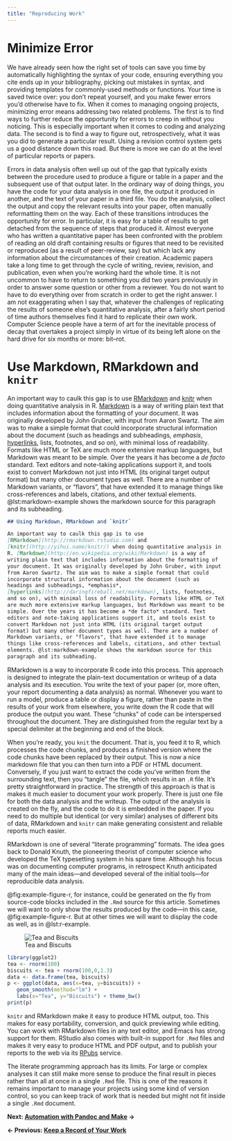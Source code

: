 ```yaml
---
title: "Reproducing Work"
---
```



# Minimize Error 

We have already seen how the right set of tools can save you time by automatically highlighting the syntax of your code, ensuring everything you cite ends up in your bibliography, picking out mistakes in syntax, and providing templates for commonly-used methods or functions. Your time is saved twice over: you don't repeat yourself, and you make fewer errors you'd otherwise have to fix. When it comes to managing ongoing projects, minimizing error means addressing two related problems. The first is to find ways to further reduce the opportunity for errors to creep in without you noticing. This is especially important when it comes to coding and analyzing data. The second is to find a way to figure out, retrospectively, what it was you did to generate a particular result. Using a revision control system gets us a good distance down this road. But there is more we can do at the level of particular reports or papers.

Errors in data analysis often well up out of the gap that typically exists between the procedure used to produce a figure or table in a paper and the subsequent use of that output later. In the ordinary way of doing things, you have the code for your data analysis in one file, the output it produced in another, and the text of your paper in a third file. You do the analysis, collect the output and copy the relevant results into your paper, often manually reformatting them on the way. Each of these transitions introduces the opportunity for error. In particular, it is easy for a table of results to get detached from the sequence of steps that produced it. Almost everyone who has written a quantitative paper has been confronted with the problem of reading an old draft containing results or figures that need to be revisited or reproduced (as a result of peer-review, say) but which lack any information about the circumstances of their creation. Academic papers take a long time to get through the cycle of writing, review, revision, and publication, even when you're working hard the whole time. It is not uncommon to have to return to something you did two years previously in order to answer some question or other from a reviewer. You do not want to have to do everything over from scratch in order to get the right answer. I am not exaggerating when I say that, whatever the challenges of replicating the results of someone else's quantitative analysis, after a fairly short period of time authors themselves find it hard to replicate their *own* work. Computer Science people have a term of art for the inevitable process of decay that overtakes a project simply in virtue of its being left alone on the hard drive for six months or more: bit--rot.

# Use Markdown, RMarkdown and `knitr` 

An important way to caulk this gap is to use [RMarkdown](http://rmarkdown.rstudio.com) and [knitr](http://yihui.name/knitr/) when doing quantitative analysis in R. [Markdown](http://en.wikipedia.org/wiki/Markdown) is a way of writing plain text that includes information about the formatting of your document. It was originally developed by John Gruber, with input from Aaron Swartz. The aim was to make a simple format that could incorporate structural information about the document (such as headings and subheadings, *emphasis*, [hyperlinks](http://daringfireball.net/markdown), lists, footnotes, and so on), with minimal loss of readability. Formats like HTML or TeX are much more extensive markup languages, but Markdown was meant to be simple. Over the years it has become a *de facto* standard. Text editors and note-taking applications support it, and tools exist to convert Markdown not just into HTML (its original target output format) but many other document types as well. There are a number of Markdown variants, or "flavors", that have extended it to manage things like cross-references and labels, citations, and other textual elements. @lst:markdown-example shows the markdown source for this paragraph and its subheading.

```{#lst:markdown-example .markdown caption="The Markdown source for a nearby part of this document."}
## Using Markdown, RMarkdown and `knitr` 

An important way to caulk this gap is to use
[RMarkdown](http://rmarkdown.rstudio.com) and
[knitr](http://yihui.name/knitr/) when doing quantitative analysis in
R. [Markdown](http://en.wikipedia.org/wiki/Markdown) is a way of
writing plain text that includes information about the formatting of
your document. It was originally developed by John Gruber, with input
from Aaron Swartz. The aim was to make a simple format that could
incorporate structural information about the document (such as
headings and subheadings, *emphasis*,
[hyperlinks](http://daringfireball.net/markdown), lists, footnotes,
and so on), with minimal loss of readability. Formats like HTML or TeX
are much more extensive markup languages, but Markdown was meant to be
simple. Over the years it has become a *de facto* standard. Text
editors and note-taking applications support it, and tools exist to
convert Markdown not just into HTML (its original target output
format) but many other document types as well. There are a number of
Markdown variants, or "flavors", that have extended it to manage
things like cross-references and labels, citations, and other textual
elements. @lst:markdown-example shows the markdown source for this
paragraph and its subheading.
```

RMarkdown is a way to incorporate R code into this process. This approach is designed to integrate the plain-text documentation or writeup of a data analysis and its execution. You write the text of your paper (or, more often, your report documenting a data analysis) as normal. Whenever you want to run a model, produce a table or display a figure, rather than paste in the results of your work from elsewhere, you write down the R code that will produce the output you want. These "chunks" of code can be interspersed throughout the document. They are distinguished from the regular text by a special delimiter at the beginning and end of the block.

When you're ready, you `knit` the document. That is, you feed it to R, which processes the code chunks, and produces a finished version where the code chunks have been replaced by their output. This is now a nice markdown file that you can then turn into a PDF or HTML document. Conversely, if you just want to extract the code you've written from the surrounding text, then you "tangle" the file, which results in an `.R` file. It's pretty straightforward in practice. The strength of this approach is that is makes it much easier to document your work properly. There is just one file for both the data analysis and the writeup. The output of the analysis is created on the fly, and the code to do it is embedded in the paper. If you need to do multiple but identical (or very similar) analyses of different bits of data, RMarkdown and `knitr` can make generating consistent and reliable reports much easier.

RMarkdown is one of several "literate programming" formats. The idea goes back to Donald Knuth, the pioneering theorist of computer science who developed the TeX typesetting system in his spare time. Although his focus was on documenting computer programs, in retrospect Knuth anticipated many of the main ideas---and developed several of the initial tools---for reproducible data analysis.

@fig:example-figure-r, for instance, could be generated on the fly from source-code blocks included in the `.Rmd` source for this article. Sometimes we will want to only show the results produced by the code---in this case, @fig:example-figure-r. But at other times we will want to display the code as well, as in @lst:r-example. 


![Tea and Biscuits](figures/example-figure-1.png){#fig:example-figure-r}

```{#lst:r-example .r caption="R code snippet."}
library(ggplot2)
tea <- rnorm(100)
biscuits <- tea + rnorm(100,0,1.3)
data <- data.frame(tea, biscuits)
p <- ggplot(data, aes(x=tea, y=biscuits)) + 
   geom_smooth(method="lm") + 
   labs(x="Tea", y="Biscuits") + theme_bw() 
print(p)   
```

`knitr` and RMarkdown make it easy to produce HTML output, too. This makes for easy portability, conversion, and quick previewing while editing. You can work with RMarkdown files in any text editor, and Emacs has strong support for them. RStudio also comes with built-in support for `.Rmd` files and makes it very easy to produce HTML and PDF output, and to publish your reports to the web via its [RPubs](http://rpubs.com) service.

The literate programming approach has its limits. For large or complex analyses it can still make more sense to produce the final result in pieces rather than all at once in a single `.Rmd` file. This is one of the reasons it remains important to manage your projects using some kind of version control, so you can keep track of work that is needed but might not fit inside a single `.Rmd` document. 



**Next: [Automation with Pandoc and Make](http://plain-text.co/make.html) →**

**← Previous: [Keep a Record of Your Work](http://plain-text.co/record.html)**
